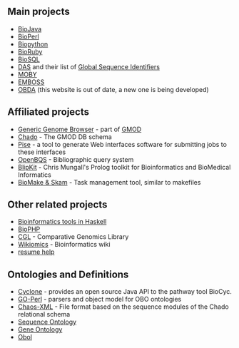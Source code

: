 ==Main projects==
* [http://www.biojava.org BioJava]
* [[bp:BioPerl|BioPerl]]
* [[biopython:Main Page|Biopython]]
* [http://www.bioruby.org BioRuby]
* [[biosql:Main Page|BioSQL]]
* [http://www.biodas.org DAS] and their list of [http://biodas.org/wiki/GlobalSeqIDs Global Sequence Identifiers]
* [http://www.biomoby.org MOBY]
* [http://www.emboss.org EMBOSS]
* [http://obda.open-bio.org OBDA] (this website is out of date, a new one is being developed)

==Affiliated projects==
* [http://www.gmod.org/ggb Generic Genome Browser] - part of [http://www.gmod.org GMOD]
* [http://www.gmod.org/schema/ Chado] - The GMOD DB schema
* [http://www.pasteur.fr/recherche/unites/sis/Pise/ Pise] - a tool to generate Web interfaces software for submitting jobs to these interfaces
* [http://www.ebi.ac.uk/~senger/openbqs/ OpenBQS] - Bibliographic query system
* [http://blipkit.org BlipKit] - Chris Mungall's Prolog toolkit for Bioinformatics and BioMedical Informatics
* [http://skam.sourceforge.net/ BioMake &amp; Skam] - Task management tool, similar to makefiles

==Other related projects==
* [http://malde.org/~ketil/ Bioinformatics tools in Haskell]
* [http://biophp.org BioPHP]
* [http://www.yandell-lab.org/cgl/ CGL] - Comparative Genomics Library
* [http://wikiomics.org Wikiomics] - Bioinformatics wiki
* [http://www.resumesplanet.com resume help]

==Ontologies and Definitions==
* [http://nemo-cyclone.sourceforge.net Cyclone] - provides an open source Java API to the pathway tool BioCyc.
* [http://search.cpan.org/~cmungall/go-perl GO-Perl] - parsers and object model for OBO ontologies
* [http://www.fruitfly.org/chaos-xml/ Chaos-XML] - File format based on the sequence modules of the Chado relational schema
* [http://song.sourceforge.net/ Sequence Ontology]
* [http://geneontology.org/ Gene Ontology]
* [http://www.fruitfly.org/~cjm/obol/ Obol]